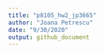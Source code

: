 ```yaml
---
title: "p8105_hw2_jp3665"
author: "Joana Petrescu"
date: "9/30/2020"
output: github_document
---
```

